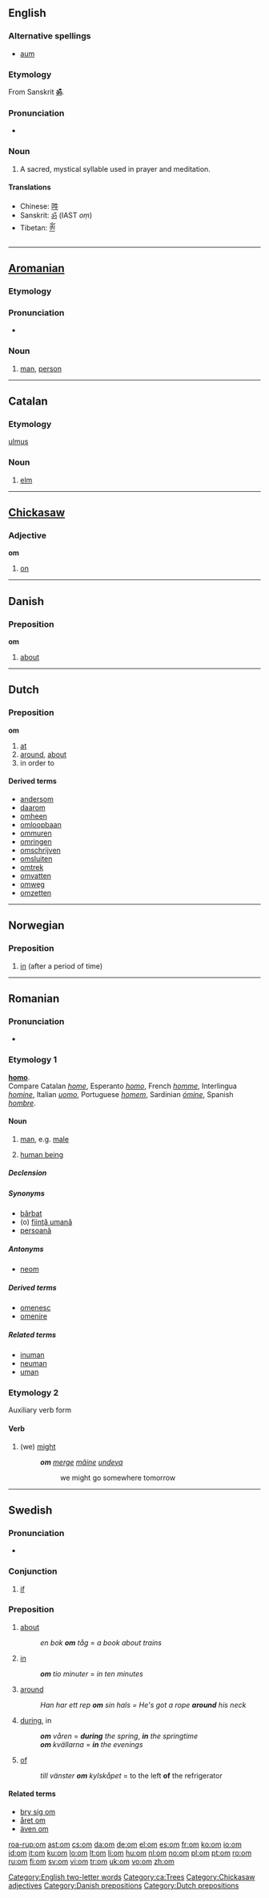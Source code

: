 {{also|OM|-om|.om}}
==English==
{{wikipedia|ॐ}}

===Alternative spellings===
* [[aum]]

===Etymology===
From Sanskrit '''[[ॐ]]'''.

===Pronunciation===
* {{IPA|/ɒm/|/əʊm/}}

===Noun===
{{en-noun}}

# {{context|Hinduism|Buddhism}} A sacred, mystical syllable used in prayer and meditation.

====Translations====
* Chinese: [[吽]]
* Sanskrit: [[ॐ]] (IAST ''oṃ'')
* Tibetan: [[ༀ]]

[[Category:English two-letter words]]

----

==[[Aromanian]]==

===Etymology===
{{etyl|la|rup}} {{term|lang=la|homo}}

===Pronunciation===
* {{IPA|[om]|lang=ro}}

===Noun===
{{infl|rup|noun|gend=m|plural|oaminj}}

# [[man]], [[person]]

----

==Catalan==

===Etymology===
{{etyl|la|ca}} [[ulmus]]

===Noun===
{{ca-noun|m}}

# [[elm]]

[[Category:ca:Trees]]

----

==[[Chickasaw]]==

===Adjective===
'''om'''

# [[on]]

[[Category:Chickasaw adjectives]]

----

==Danish==

===Preposition===
'''om'''

# [[about]]

[[Category:Danish prepositions]]

----

==Dutch==

===Preposition===
'''om'''

# [[at]]
# [[around]], [[about]]
# in order to

====Derived terms====
{{top4}}
* [[andersom]]
* [[daarom]] {{pos_adv}}
* [[omheen]]<!--adposition-->
* [[omloopbaan]] {{pos_n}}
* [[ommuren]] {{pos_v}}
* [[omringen]] {{pos_v}}
* [[omschrijven]] {{pos_v}}
* [[omsluiten]] {{pos_v}}
* [[omtrek]] {{pos_n}} <!-- different from {{n}} which means "neuter" -->
* [[omvatten]] {{pos_v}}
* [[omweg]] {{pos_n}}
* [[omzetten]] {{pos_v}}
{{bottom}}

[[Category:Dutch prepositions]]

----

==Norwegian==

===Preposition===
{{infl|no|preposition}}

# [[in]] (after a period of time)

{{tbot entry|Norwegian|in|2008|April|no}}

----

==Romanian==

===Pronunciation===
* {{IPA|[om]|lang=ro}}

===Etymology 1===
{{etyl|la|ro}} '''[[homo]]'''.
<BR>Compare Catalan ''[[home]]'', Esperanto ''[[homo]]'', French ''[[homme]]'', Interlingua ''[[homine]]'', Italian ''[[uomo]]'', Portuguese ''[[homem]]'', Sardinian ''[[ómine]]'', Spanish ''[[hombre]]''.

====Noun====
{{ro-noun|gend=m|pl=oameni}}

# [[man]], e.g. [[male]]
# {{italbrac|regardless of [[gender]]}} [[human being]]

=====Declension=====
{{ro-noun-m|pl=oameni|voc=omule}}

=====Synonyms=====
* [[bărbat]]
* (o) [[fiinţă umană]]
* [[persoană]]

=====Antonyms=====
* [[neom]]

=====Derived terms=====
* [[omenesc]]
* [[omenire]]

=====Related terms=====
* [[inuman]]
* [[neuman]]
* [[uman]]

===Etymology 2===
Auxiliary verb form

====Verb====
{{ro-aux|vrea|person=1p|tense=p}}

# (we) [[might]]
#: '''''om''' [[merge]] [[mâine]] [[undeva]]''
#:: we might go somewhere tomorrow

[[Category:ro:Human| ]]

----

==Swedish==

===Pronunciation===
* {{audio|Sv-om.ogg|audio}}

===Conjunction===
{{infl|sv|conjunction}}

# [[if]]

===Preposition===
{{infl|sv|preposition}}

# [[about]]
#: ''en bok '''om''' tåg'' = ''a book about trains''
# [[in]] {{italbrac|when talking about time}}
#: '''''om''' tio minuter'' = ''in ten minutes''
# [[around]]
#: ''Han har ett rep '''om''' sin hals = He's got a rope '''around''' his neck''
# [[during]], in {{italbrac|with words for seasons or times of the day}}
#: '''''om''' våren'' = '''''during''' the spring'', '''''in''' the springtime''
#: '''''om''' kvällarna'' = '''''in''' the evenings''
# [[of]]
#: ''till vänster '''om''' kylskåpet'' = to the left '''of''' the refrigerator

====Related terms====
* [[bry sig om]]
* [[året om]]
* [[även om]]

[[roa-rup:om]]
[[ast:om]]
[[cs:om]]
[[da:om]]
[[de:om]]
[[el:om]]
[[es:om]]
[[fr:om]]
[[ko:om]]
[[io:om]]
[[id:om]]
[[it:om]]
[[ku:om]]
[[lo:om]]
[[lt:om]]
[[li:om]]
[[hu:om]]
[[nl:om]]
[[no:om]]
[[pl:om]]
[[pt:om]]
[[ro:om]]
[[ru:om]]
[[fi:om]]
[[sv:om]]
[[vi:om]]
[[tr:om]]
[[uk:om]]
[[vo:om]]
[[zh:om]]